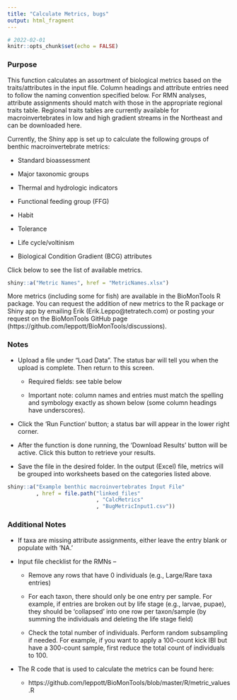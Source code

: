```yaml
---
title: "Calculate Metrics, bugs"
output: html_fragment
---
```


```r
# 2022-02-01
knitr::opts_chunk$set(echo = FALSE)
```

### Purpose

This function calculates an assortment of biological metrics based on the 
traits/attributes in the input file. Column headings and attribute entries need 
to follow the naming convention specified below. For RMN analyses, attribute 
assignments should match with those in the appropriate regional traits table. 
Regional traits tables are currently available for macroinvertebrates in low and
high gradient streams in the Northeast and can be downloaded here.

Currently, the Shiny app is set up to calculate the following groups of benthic 
macroinvertebrate metrics:

* Standard bioassessment

* Major taxonomic groups

* Thermal and hydrologic indicators

* Functional feeding group (FFG)

* Habit

* Tolerance

* Life cycle/voltinism

* Biological Condition Gradient (BCG) attributes

Click below to see the list of available metrics.

```r
shiny::a("Metric Names", href = "MetricNames.xlsx")
```

More metrics (including some for fish) are available in the BioMonTools R 
package. You can request the addition of new metrics to the R package or Shiny 
app by emailing Erik (Erik.Leppo@tetratech.com) or posting your request on the 
BioMonTools GitHub page (https://github.com/leppott/BioMonTools/discussions).

### Notes

* Upload a file under "Load Data".  The status bar will tell you when the upload
is complete.  Then return to this screen.

    +	Required fields: see table below

    + Important note: column names and entries must match the spelling and 
    symbology exactly as shown below (some column headings have underscores).

*	Click the ‘Run Function’ button; a status bar will appear in the lower right 
corner.

*	After the function is done running, the ‘Download Results’ button will be 
active. Click this button to retrieve your results.

*	Save the file in the desired folder. In the output (Excel) file, metrics will 
be grouped into worksheets based on the categories listed above.

```r
shiny::a("Example benthic macroinvertebrates Input File"
         , href = file.path("linked_files"
                            , "CalcMetrics"
                            , "BugMetricInput1.csv"))
```


### Additional Notes

*	If taxa are missing attribute assignments, either leave the entry blank or 
populate with ‘NA.’

*	Input file checklist for the RMNs –

    +	Remove any rows that have 0 individuals (e.g., Large/Rare taxa entries)

    +	For each taxon, there should only be one entry per sample. For example, if
    entries are broken out by life stage (e.g., larvae, pupae), they should be 
    ‘collapsed’ into one row per taxon/sample (by summing the individuals and 
    deleting the life stage field)

    +	Check the total number of individuals. Perform random subsampling if 
    needed. For example, if you want to apply a 100-count kick IBI but have a 
    300-count sample, first reduce the total count of individuals to 100. 

*	The R code that is used to calculate the metrics can be found here:

    + https://github.com/leppott/BioMonTools/blob/master/R/metric_values.R

